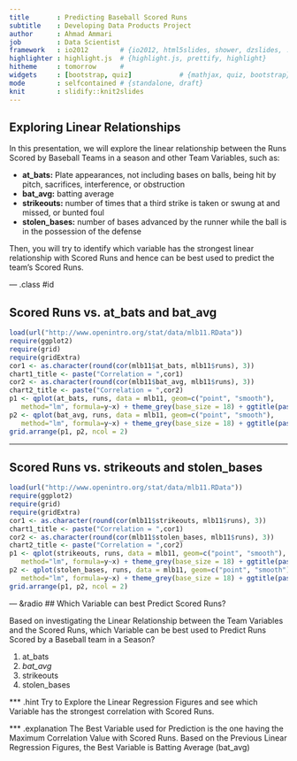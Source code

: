 ```yaml
---
title       : Predicting Baseball Scored Runs
subtitle    : Developing Data Products Project
author      : Ahmad Ammari
job         : Data Scientist
framework   : io2012        # {io2012, html5slides, shower, dzslides, ...}
highlighter : highlight.js  # {highlight.js, prettify, highlight}
hitheme     : tomorrow      # 
widgets     : [bootstrap, quiz]            # {mathjax, quiz, bootstrap}
mode        : selfcontained # {standalone, draft}
knit        : slidify::knit2slides
---
```


## Exploring Linear Relationships

In this presentation, we will explore the linear relationship between the Runs Scored by Baseball Teams in a season and other Team Variables, such as:

- **at_bats:** Plate appearances, not including bases on balls, being hit by pitch, sacrifices, interference, or obstruction
- **bat_avg:** batting average
- **strikeouts:** number of times that a third strike is taken or swung at and missed, or bunted foul
- **stolen_bases:** number of bases advanced by the runner while the ball is in the possession of the defense

Then, you will try to identify which variable has the strongest linear relationship with Scored Runs and hence can be best used to predict the team's Scored Runs. 

--- .class #id 

## Scored Runs vs. at_bats and bat_avg 

```r
load(url("http://www.openintro.org/stat/data/mlb11.RData"))
require(ggplot2)
require(grid)
require(gridExtra)
cor1 <- as.character(round(cor(mlb11$at_bats, mlb11$runs), 3))
chart1_title <- paste("Correlation = ",cor1)
cor2 <- as.character(round(cor(mlb11$bat_avg, mlb11$runs), 3))
chart2_title <- paste("Correlation = ",cor2)
p1 <- qplot(at_bats, runs, data = mlb11, geom=c("point", "smooth"), 
   method="lm", formula=y~x) + theme_grey(base_size = 18) + ggtitle(paste(chart1_title))
p2 <- qplot(bat_avg, runs, data = mlb11, geom=c("point", "smooth"), 
   method="lm", formula=y~x) + theme_grey(base_size = 18) + ggtitle(paste(chart2_title))
grid.arrange(p1, p2, ncol = 2)
```

---

## Scored Runs vs. strikeouts and stolen_bases 

```r
load(url("http://www.openintro.org/stat/data/mlb11.RData"))
require(ggplot2)
require(grid)
require(gridExtra)
cor1 <- as.character(round(cor(mlb11$strikeouts, mlb11$runs), 3))
chart1_title <- paste("Correlation = ",cor1)
cor2 <- as.character(round(cor(mlb11$stolen_bases, mlb11$runs), 3))
chart2_title <- paste("Correlation = ",cor2)
p1 <- qplot(strikeouts, runs, data = mlb11, geom=c("point", "smooth"), 
   method="lm", formula=y~x) + theme_grey(base_size = 18) + ggtitle(paste(chart1_title))
p2 <- qplot(stolen_bases, runs, data = mlb11, geom=c("point", "smooth"), 
   method="lm", formula=y~x) + theme_grey(base_size = 18) + ggtitle(paste(chart2_title))
grid.arrange(p1, p2, ncol = 2)
```

--- &radio
## Which Variable can best Predict Scored Runs?

Based on investigating the Linear Relationship between the Team Variables and the Scored Runs, which Variable can be best used to Predict Runs Scored by a Baseball team in a Season?

1. at_bats
2. _bat_avg_
3. strikeouts
4. stolen_bases

*** .hint 
Try to Explore the Linear Regression Figures and see which Variable has the strongest correlation with Scored Runs. 

*** .explanation 
The Best Variable used for Prediction is the one having the Maximum Correlation Value with Scored Runs. Based on the Previous Linear Regression Figures, the Best Variable is Batting Average (bat_avg) 


